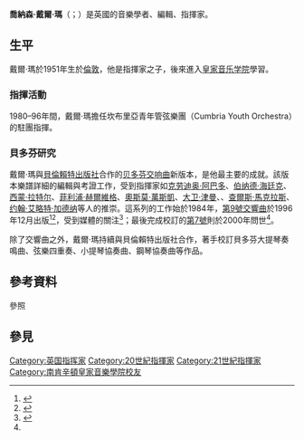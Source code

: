 '''喬納森·戴爾·瑪'''（{{lang-en|Jonathan Del Mar}}；{{bd|1951年|1月7日||}}）是英國的音樂學者、編輯、指揮家。

== 生平 ==
戴爾·瑪於1951年生於[[倫敦|倫敦]]，他是指揮家{{tsl|en|Norman Del Mar|諾曼·戴爾·瑪}}之子，後來進入[[皇家音乐学院_(南肯辛顿)|皇家音乐学院]]學習。

=== 指揮活動 ===
1980–96年間，戴爾·瑪擔任坎布里亞青年管弦樂團（Cumbria Youth Orchestra）的駐團指揮。

=== 貝多芬研究 ===
戴爾·瑪與[[貝倫賴特出版社|貝倫賴特出版社]]合作的[[贝多芬交响曲|贝多芬交响曲]]新版本，是他最主要的成就。該版本樂譜詳細的編輯與考證工作，受到指揮家如[[克劳迪奥·阿巴多|克劳迪奥·阿巴多]]、[[伯纳德·海廷克|伯纳德·海廷克]]、[[西蒙·拉特尔|西蒙·拉特尔]]、[[菲利浦·赫爾維格|菲利浦·赫爾維格]]、[[奧斯莫·萬斯凱|奧斯莫·萬斯凱]]、[[大卫·津曼|大卫·津曼]]、{{tsl|en|Roy Goodman|羅伊·顧德曼}}、[[查爾斯·馬克拉斯|查爾斯·馬克拉斯]]、[[约翰·艾略特·加德纳|约翰·艾略特·加德纳]]等人的推崇。這系列的工作始於1984年，[[第9號交響曲_(貝多芬)|第9號交響曲]]於1996年12月出版<ref name="aspin">{{cite journal|last=Aspin|first=Leigh|title=Conducting the Del Mar Edition of Beethoven’s Ninth Symphony|journal=Beethoven Forum|date=Fall 2003|volume=10|issue=2|pages=183–190|url=http://bf.press.illinois.edu/10.2/aspin.html|accessdate=20 May 2011|publisher=University of Illinois Press|archive-url=https://web.archive.org/web/20110812100234/http://bf.press.illinois.edu/10.2/aspin.html|archive-date=2011-08-12|deadurl=yes}}</ref><ref name="review">
{{cite journal
|last=Brown|first=Clive|title=(Untitled)|url=https://archive.org/details/sim_music-library-association-notes_2002-06_58_4/page/911|journal=Notes|series=Second Series|volume= 58|issue= 4|pages=911–915|date=June 2002|publisher=Music Library Association|jstor=900585}}
</ref>，受到媒體的關注<ref name="ap">{{cite news
| title       = Years of work make Beethoven's music right
| first       = Colleen 
| last        = Barry
| agency      = Associated Press
| newspaper   = The Tuscaloosa News
| date        = Jan 21, 1997
| page        = 3A
| accessdate  = 20 May 2011
| url  = https://news.google.com/newspapers?id=9gYiAAAAIBAJ&sjid=FaYEAAAAIBAJ&pg=3455,4102742&dq=del+mar+beethoven&hl=en
}}</ref>；最後完成校訂的[[第7號交響曲_(貝多芬)|第7號]]則於2000年問世<ref name="review" />。

除了交響曲之外，戴爾·瑪持續與貝倫賴特出版社合作，著手校訂貝多芬大提琴奏鳴曲、弦樂四重奏、小提琴協奏曲、鋼琴協奏曲等作品。

== 參考資料 ==
;參照
{{reflist}}

== 參見 ==
{{portal|古典音樂}}

{{Authority control}}
{{DEFAULTSORT:Del Mar, Jonathan}}
[[Category:英国指挥家|Category:英国指挥家]]
[[Category:20世紀指揮家|Category:20世紀指揮家]]
[[Category:21世紀指揮家|Category:21世紀指揮家]]
[[Category:南肯辛頓皇家音樂學院校友|Category:南肯辛頓皇家音樂學院校友]]